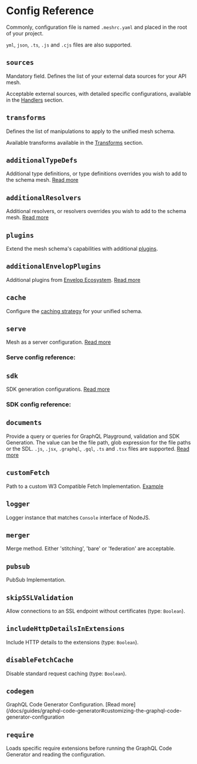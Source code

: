 
# Config Reference

Commonly, configuration file is named `.meshrc.yaml` and placed in the root of your project.

`yml`, `json`, `.ts`, `.js` and `.cjs` files are also supported.


## `sources`

Mandatory field. Defines the list of your external data sources for your API mesh.

Acceptable external sources, with detailed specific configurations, available in the [Handlers](/docs/handlers) section.


## `transforms`

Defines the list of manipulations to apply to the unified mesh schema.

Available transforms available in the [Transforms](/docs/transforms) section.


## `additionalTypeDefs`

Additional type definitions, or type definitions overrides you wish to add to the schema mesh. [Read more](/docs/getting-started/combine-multiple-sources#setup-hierarchy-with-nested-queries)


## `additionalResolvers`

Additional resolvers, or resolvers overrides you wish to add to the schema mesh. [Read more](/docs/guides/extending-unified-schema#programmatic-additionalresolvers)


## `plugins`

Extend the mesh schema's capabilities with additional [plugins](/docs/plugins/plugins-introduction).


## `additionalEnvelopPlugins`

Additional plugins from [Envelop Ecosystem](https://www.envelop.dev/plugins). [Read more](/docs/plugins/plugins-introduction#additional-plugins)


## `cache`

Configure the [caching strategy](/docs/cache) for your unified schema.


## `serve`

Mesh as a server configuration. [Read more](/docs/getting-started/customize-mesh-server#provide-a-standalone-server-implementation)

### Serve config reference:


<Serve />


## `sdk`

SDK generation configurations. [Read more](/docs/guides/mesh-sdk#getting-started)

### SDK config reference:


<SDK />


## `documents`

Provide a query or queries for GraphQL Playground, validation and SDK Generation.
The value can be the file path, glob expression for the file paths or the SDL.
`.js`, `.jsx`, `.graphql`, `.gql`, `.ts` and `.tsx` files are supported.
[Read more](/docs/guides/mesh-sdk#getting-started)


## `customFetch`

Path to a custom W3 Compatible Fetch Implementation. [Example](/docs/handlers/openapi#accepting-one-of-the-cookies-header-or-context-value)


## `logger`

Logger instance that matches `Console` interface of NodeJS.


## `merger`

Merge method. Either 'stitching', 'bare' or 'federation' are acceptable.


## `pubsub`

PubSub Implementation.


## `skipSSLValidation`

Allow connections to an SSL endpoint without certificates (type: `Boolean`).


## `includeHttpDetailsInExtensions`

Include HTTP details to the extensions (type: `Boolean`).

## `disableFetchCache`

Disable standard request caching (type: `Boolean`).

## `codegen`

GraphQL Code Generator Configuration. [Read more](/docs/guides/graphql-code-generator#customizing-the-graphql-code-generator-configuration


## `require`

Loads specific require extensions before running the GraphQL Code Generator and reading the configuration.
